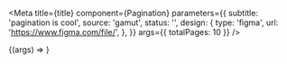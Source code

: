 
<Meta
  title={title}
  component={Pagination}
  parameters={{
    subtitle: 'pagination is cool',
    source: 'gamut',
    status: '',
    design: {
      type: 'figma',
      url: 'https://www.figma.com/file/',
    },
  }}
  args={{ totalPages: 10 }}
/>

<Canvas>
  <Story name="Pagination">{(args) => <Pagination {...args} />}</Story>
</Canvas>

<PropsTable story="Pagination" />
